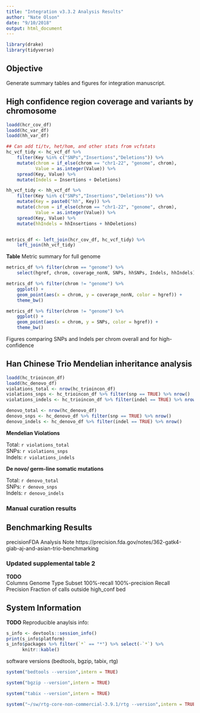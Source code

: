 ```yaml
---
title: "Integration v3.3.2 Analysis Results"
author: "Nate Olson"
date: "9/10/2018"
output: html_document
---
```


```r
library(drake)
library(tidyverse)
```

## Objective
Generate summary tables and figures for integration manuscript.



## High confidence region coverage and variants by chromosome

```r
loadd(hcr_cov_df)
loadd(hc_var_df)
loadd(hh_var_df)
```


```r
## Can add ti/tv, het/hom, and other stats from vcfstats
hc_vcf_tidy <- hc_vcf_df %>% 
    filter(Key %in% c("SNPs","Insertions","Deletions")) %>% 
    mutate(chrom = if_else(chrom == "chr1-22", "genome", chrom),
           Value = as.integer(Value)) %>% 
    spread(Key, Value) %>% 
    mutate(Indels = Insertions + Deletions)

hh_vcf_tidy <- hh_vcf_df %>% 
    filter(Key %in% c("SNPs","Insertions","Deletions")) %>% 
    mutate(Key = paste0("hh", Key)) %>% 
    mutate(chrom = if_else(chrom == "chr1-22", "genome", chrom),
           Value = as.integer(Value)) %>% 
    spread(Key, Value) %>% 
    mutate(hhIndels = hhInsertions + hhDeletions)


metrics_df <- left_join(hcr_cov_df, hc_vcf_tidy) %>% 
    left_join(hh_vcf_tidy)
```



__Table__ Metric summary for full genome
```r
metrics_df %>% filter(chrom == "genome") %>% 
    select(hgref, chrom, coverage_nonN, SNPs, hhSNPs, Indels, hhIndels)
```


```r
metrics_df %>% filter(chrom != "genome") %>% 
    ggplot() + 
    geom_point(aes(x = chrom, y = coverage_nonN, color = hgref)) + 
    theme_bw()
```

```r
metrics_df %>% filter(chrom != "genome") %>% 
    ggplot() + 
    geom_point(aes(x = chrom, y = SNPs, color = hgref)) + 
    theme_bw()
```

Figures comparing SNPs and Indels per chrom overall and for high-confidence


## Han Chinese Trio Mendelian inheritance analysis
```r
loadd(hc_trioincon_df)
loadd(hc_denovo_df)
violations_total <- nrow(hc_trioincon_df)
violations_snps <- hc_trioincon_df %>% filter(snp == TRUE) %>% nrow()
violations_indels <- hc_trioincon_df %>% filter(indel == TRUE) %>% nrow()

denovo_total <- nrow(hc_denovo_df)
denovo_snps <- hc_denovo_df %>% filter(snp == TRUE) %>% nrow()
denovo_indels <- hc_denovo_df %>% filter(indel == TRUE) %>% nrow()
```

__Mendelian Violations__   

Total: `r violations_total`   
SNPs: `r violations_snps`  
Indels: `r violations_indels`   

__De novo/ germ-line somatic mutations__  

Total: `r denovo_total`   
SNPs: `r denovo_snps`  
Indels: `r denovo_indels`   

### Manual curation results


## Benchmarking Results
precisionFDA Analysis Note
https://precision.fda.gov/notes/362-gatk4-giab-aj-and-asian-trio-benchmarking 

### Updated supplemental table 2
__TODO__  
Columns
    Genome
    Type
    Subset
    100%-recall
    100%-precision
    Recall
    Precision
    Fraction of calls outside high_conf bed

## System Information
__TODO__
Reproducible anaylsis info: 
```r
s_info <- devtools::session_info()
print(s_info$platform)
s_info$packages %>% filter(`*` == "*") %>% select(-`*`) %>% 
      knitr::kable()
```

software versions (bedtools, bgzip, tabix, rtg)
```r
system("bedtools --version",intern = TRUE)
```
```r
system("bgzip --version",intern = TRUE)
```

```r
system("tabix --version",intern = TRUE)
```

```r
system("~/sw/rtg-core-non-commercial-3.9.1/rtg --version",intern = TRUE)
```

